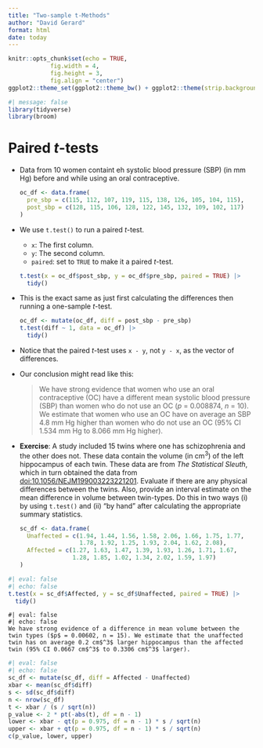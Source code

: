 ```yaml
---
title: "Two-sample t-Methods"
author: "David Gerard"
format: html
date: today
---
```


```r
knitr::opts_chunk$set(echo = TRUE, 
            fig.width = 4, 
            fig.height = 3, 
            fig.align = "center")
ggplot2::theme_set(ggplot2::theme_bw() + ggplot2::theme(strip.background = ggplot2::element_rect(fill = "white")))
```

```r
#| message: false
library(tidyverse)
library(broom)
```


# Paired $t$-tests

- Data from 10 women containt eh systolic blood pressure (SBP) (in mm Hg) before and while using an oral contraceptive. 

  ```r
  oc_df <- data.frame(
    pre_sbp = c(115, 112, 107, 119, 115, 138, 126, 105, 104, 115),
    post_sbp = c(128, 115, 106, 128, 122, 145, 132, 109, 102, 117)
  )
  ```

- We use `t.test()` to run a paired $t$-test.
    - `x`: The first column.
    - `y`: The second column. 
    - `paired`: set to `TRUE` to make it a paired $t$-test.

  ```r
  t.test(x = oc_df$post_sbp, y = oc_df$pre_sbp, paired = TRUE) |>
    tidy()
  ```

- This is the exact same as just first calculating the differences then running a one-sample $t$-test.

  ```r
  oc_df <- mutate(oc_df, diff = post_sbp - pre_sbp)
  t.test(diff ~ 1, data = oc_df) |>
    tidy()
  ```

- Notice that the paired $t$-test uses `x - y`, not `y - x`, as the vector of differences.

- Our conclusion might read like this:

    > We have strong evidence that women who use an oral contraceptive (OC) have a different mean systolic blood pressure (SBP) than women  who do not use an OC ($p$ = 0.008874, $n$ = 10). We estimate that women who use an OC have on average an SBP 4.8 mm Hg higher than women who do not use an OC (95% CI 1.534 mm Hg to 8.066 mm Hg higher).

- **Exercise**: A study included 15 twins where one has schizophrenia and the other does not. These data contain the volume (in cm$^3$) of the left hippocampus of each twin. These data are from *The Statistical Sleuth*, which in turn obtained the data from [doi:10.1056/NEJM199003223221201](https://www.doi.org/10.1056/NEJM199003223221201). Evaluate if there are any physical differences between the twins. Also, provide an interval estimate on the mean difference in volume between twin-types. Do this in two ways (i) by using `t.test()` and (ii) "by hand" after calculating the appropriate summary statistics. 

  ```r
  sc_df <- data.frame(
    Unaffected = c(1.94, 1.44, 1.56, 1.58, 2.06, 1.66, 1.75, 1.77, 
                   1.78, 1.92, 1.25, 1.93, 2.04, 1.62, 2.08), 
    Affected = c(1.27, 1.63, 1.47, 1.39, 1.93, 1.26, 1.71, 1.67, 
                 1.28, 1.85, 1.02, 1.34, 2.02, 1.59, 1.97)
  )
  ```


```r
#| eval: false
#| echo: false
t.test(x = sc_df$Affected, y = sc_df$Unaffected, paired = TRUE) |>
  tidy()
```

```block
#| eval: false
#| echo: false
We have strong evidence of a difference in mean volume between the twin types ($p$ = 0.00602, n = 15). We estimate that the unaffected twin has on average 0.2 cm$^3$ larger hippocampus than the affected twin (95% CI 0.0667 cm$^3$ to 0.3306 cm$^3$ larger).
```

```r
#| eval: false
#| echo: false
sc_df <- mutate(sc_df, diff = Affected - Unaffected)
xbar <- mean(sc_df$diff)
s <- sd(sc_df$diff)
n <- nrow(sc_df)
t <- xbar / (s / sqrt(n))
p_value <- 2 * pt(-abs(t), df = n - 1)
lower <- xbar - qt(p = 0.975, df = n - 1) * s / sqrt(n)
upper <- xbar + qt(p = 0.975, df = n - 1) * s / sqrt(n)
c(p_value, lower, upper)
```   


